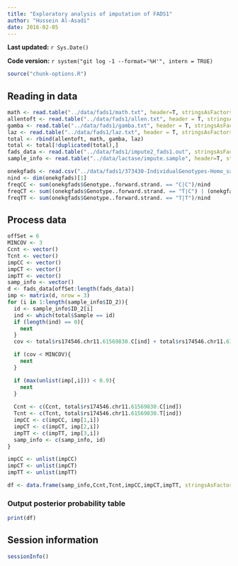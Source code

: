 ```yaml
---
title: "Exploratory analysis of imputation of FADS1"
author: "Hussein Al-Asadi"
date: 2016-02-05
---
```


**Last updated:** `r Sys.Date()`

**Code version:** `r system("git log -1 --format='%H'", intern = TRUE)`

```r
source("chunk-options.R")
```

## Reading in data

```r
math <- read.table("../data/fads1/math.txt", header=T, stringsAsFactors = F)
allentoft <- read.table("../data/fads1/allen.txt", header = T, stringsAsFactors = F)
gamba <- read.table("../data/fads1/gamba.txt", header = T, stringsAsFactors = F)
laz <- read.table("../data/fads1/laz.txt", header = T, stringsAsFactors = F)
total <- rbind(allentoft, math, gamba, laz)
total <- total[!duplicated(total),]
fads_data <- read.table("../data/fads1/impute2_fads1.out", stringsAsFactors = FALSE)
sample_info <- read.table("../data/lactase/impute.sample", header=T, stringsAsFactors = F)

onekgfads <- read.csv("../data/fads1/373430-IndividualGenotypes-Homo_sapiens-Variation--80.csv", header = T, stringsAsFactors = F)
nind <- dim(onekgfads)[1]
freqCC <- sum(onekgfads$Genotype..forward.strand. == "C|C")/nind
freqCT <- sum((onekgfads$Genotype..forward.strand. == "T|C") | (onekgfads$Genotype..forward.strand. == "C|T"))/nind
freqTT <- sum(onekgfads$Genotype..forward.strand. == "T|T")/nind
```

## Process data

```r
offSet = 6
MINCOV <- 3
Ccnt <- vector()
Tcnt <- vector()
impCC <- vector()
impCT <- vector()
impTT <- vector()
samp_info <- vector()
d <- fads_data[offSet:length(fads_data)]
imp <- matrix(d, nrow = 3)
for (i in 1:length(sample_info$ID_2)){
  id <- sample_info$ID_2[i]
  ind <- which(total$Sample == id)
  if (length(ind) == 0){
    next
  }
  cov <- total$rs174546.chr11.61569830.C[ind] + total$rs174546.chr11.61569830.T[ind]

  if (cov < MINCOV){
    next
  }

  if (max(unlist(imp[,i])) < 0.9){
    next
  }
  
  Ccnt <- c(Ccnt, total$rs174546.chr11.61569830.C[ind])
  Tcnt <- c(Tcnt, total$rs174546.chr11.61569830.T[ind])
  impCC <- c(impCC, imp[1,i])
  impCT <- c(impCT, imp[2,i])
  impTT <- c(impTT, imp[3,i])
  samp_info <- c(samp_info, id)
}

impCC <- unlist(impCC)
impCT <- unlist(impCT)
impTT <- unlist(impTT)

df <- data.frame(samp_info,Ccnt,Tcnt,impCC,impCT,impTT, stringsAsFactors = F)
```

### Output posterior probability table
```r
print(df)
```


## Session information

```r
sessionInfo()
```
